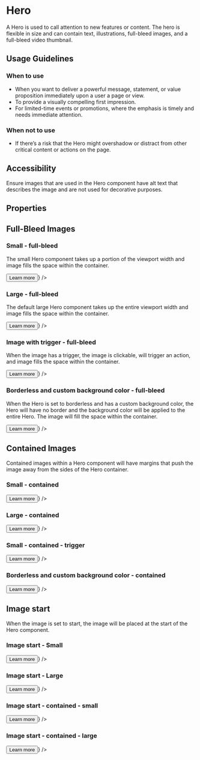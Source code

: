 

<Meta title="Sage/Hero" component={Hero} />

# Hero
A Hero is used to call attention to new features or content. The hero is flexible in size and can contain text, illustrations, full-bleed images, and a full-bleed video thumbnail.

## Usage Guidelines

### When to use

- When you want to deliver a powerful message, statement, or value proposition immediately upon a user a page or view.
- To provide a visually compelling first impression.
- For limited-time events or promotions, where the emphasis is timely and needs immediate attention.

### When not to use

- If there’s a risk that the Hero might overshadow or distract from other critical content or actions on the page.

## Accessibility

Ensure images that are used in the Hero component have alt text that describes the image and are not used for decorative purposes.

## Properties

<ArgsTable story="Small - full-bleed" />

## Full-Bleed Images

### Small - full-bleed
The small Hero component takes up a portion of the viewport width and image fills the space within the container.

<Canvas>
  <Story name="Small - full-bleed">
    <Hero
      title="Learn with Kajabi in our live workshops"
      description="Did you know we offer free workshops? Kajabi experts host live workshops every week on topics from marketing your products to building out your Kajabi account."
      heroSize="small"
      image={{
        src: `${heroFull}`,
        alt: 'Multi layered illustration of UI elements and woman clasping her hands together in excitement'
      }}
      footerActions={<><Button color="primary">Learn more</Button></>}
    />
  </Story>
</Canvas>

### Large - full-bleed
The default large Hero component takes up the entire viewport width and image fills the space within the container.

<Canvas>
  <Story name="Large - full-bleed">
    <Hero
      title="Learn with Kajabi in our live workshops"
      description="Did you know we offer free workshops? Kajabi experts host live workshops every week on topics from marketing your products to building out your Kajabi account."
      heroSize="large"
      image={{
        src: `${heroFull}`,
        alt: 'Multi layered illustration of UI elements and woman clasping her hands together in excitement'
      }}
      footerActions={<><Button color="primary">Learn more</Button></>}
    />
  </Story>
</Canvas>

### Image with trigger - full-bleed
When the image has a trigger, the image is clickable, will trigger an action, and image fills the space within the container.

<Canvas>
  <Story name="Image with trigger - full-bleed">
    <Hero
      title="Learn with Kajabi in our live workshops"
      description="Did you know we offer free workshops? Kajabi experts host live workshops every week on topics from marketing your products to building out your Kajabi account."
      heroSize="small"
      image={{
        src: `${heroFull}`,
        alt: 'Multi layered illustration of UI elements and woman clasping her hands together in excitement'
      }}
      ctaAttributes={{
        href: '#'
      }}
      footerActions={<><Button color="primary">Learn more</Button></>}
    />
  </Story>
</Canvas>

### Borderless and custom background color - full-bleed
When the Hero is set to borderless and has a custom background color, the Hero will have no border and the background color will be applied to the entire Hero. The image will fill the space within the container.

<Canvas>
  <Story name="Borderless and custom background color - full-bleed">
    <Hero
      title="Learn with Kajabi in our live workshops"
      description="Did you know we offer free workshops? Kajabi experts host live workshops every week on topics from marketing your products to building out your Kajabi account."
      heroSize="small"
      customBackgroundColor="#e6f4fe"
      borderless={true}
      image={{
        src: `${heroFull}`,
        alt: 'Multi layered illustration of UI elements and woman clasping her hands together in excitement'
      }}
      footerActions={<><Button color="primary">Learn more</Button></>}
    />
  </Story>
</Canvas>

## Contained Images
Contained images within a Hero component will have margins that push the image away from the sides of the Hero container.

### Small - contained

<Canvas>
  <Story name="Small - contained">
    <Hero
      title="Learn with Kajabi in our live workshops"
      description="Did you know we offer free workshops? Kajabi experts host live workshops every week on topics from marketing your products to building out your Kajabi account."
      heroSize="small"
      contained={true}
      image={{
        src: `${heroContained}`,
        alt: 'Multi layered illustration of UI elements and woman smiling to the camera'
      }}
      footerActions={<><Button color="primary">Learn more</Button></>}
    />
  </Story>
</Canvas>

### Large - contained

<Canvas>
  <Story name="Large - contained">
    <Hero
      title="Learn with Kajabi in our live workshops"
      description="Did you know we offer free workshops? Kajabi experts host live workshops every week on topics from marketing your products to building out your Kajabi account."
      heroSize="large"
      contained={true}
      image={{
        src: `${heroContained}`,
        alt: 'Multi layered illustration of UI elements and woman smiling to the camera'
      }}
      footerActions={<><Button color="primary">Learn more</Button></>}
    />
  </Story>
</Canvas>

### Small - contained - trigger

<Canvas>
  <Story name="Small - contained - trigger">
    <Hero
      title="Learn with Kajabi in our live workshops"
      description="Did you know we offer free workshops? Kajabi experts host live workshops every week on topics from marketing your products to building out your Kajabi account."
      heroSize="small"
      contained={true}
      image={{
        src: `${heroContained}`,
        alt: 'Multi layered illustration of UI elements and woman smiling to the camera'
      }}
      ctaAttributes={{
        href: '#'
      }}
      footerActions={<><Button color="primary">Learn more</Button></>}
    />
  </Story>
</Canvas>

### Borderless and custom background color - contained

<Canvas>
  <Story name="Borderless and custom background color - contained">
    <Hero
      title="Learn with Kajabi in our live workshops"
      description="Did you know we offer free workshops? Kajabi experts host live workshops every week on topics from marketing your products to building out your Kajabi account."
      heroSize="small"
      customBackgroundColor="#e6f4fe"
      contained={true}
      borderless={true}
      image={{
        src: `${heroContained}`,
        alt: 'Multi layered illustration of UI elements and woman smiling to the camera'
      }}
      footerActions={<><Button color="primary">Learn more</Button></>}
    />
  </Story>
</Canvas>

## Image start
When the image is set to start, the image will be placed at the start of the Hero component.

### Image start - Small

<Canvas>
  <Story name="Image start - small">
    <Hero
      title="Learn with Kajabi in our live workshops"
      description="Did you know we offer free workshops? Kajabi experts host live workshops every week on topics from marketing your products to building out your Kajabi account."
      heroSize="small"
      imageStart={true}
      image={{
        src: `${heroFull}`,
        alt: 'Multi layered illustration of UI elements and woman clasping her hands together in excitement'
      }}
      footerActions={<><Button color="primary">Learn more</Button></>}
    />
  </Story>
</Canvas>

### Image start - Large

<Canvas>
  <Story name="Image start - Large">
    <Hero
      title="Learn with Kajabi in our live workshops"
      description="Did you know we offer free workshops? Kajabi experts host live workshops every week on topics from marketing your products to building out your Kajabi account."
      heroSize="large"
      imageStart={true}
      image={{
        src: `${heroFull}`,
        alt: 'Multi layered illustration of UI elements and woman clasping her hands together in excitement'
      }}
      footerActions={<><Button color="primary">Learn more</Button></>}
    />
  </Story>
</Canvas>

### Image start - contained - small

<Canvas>
  <Story name="Image start - contained - small">
    <Hero
      title="Learn with Kajabi in our live workshops"
      description="Did you know we offer free workshops? Kajabi experts host live workshops every week on topics from marketing your products to building out your Kajabi account."
      heroSize="small"
      imageStart={true}
      contained={true}
      image={{
        src: `${heroContained}`,
        alt: 'Multi layered illustration of UI elements and woman smiling to the camera'
      }}
      footerActions={<><Button color="primary">Learn more</Button></>}
    />
  </Story>
</Canvas>


### Image start - contained - large

<Canvas>
  <Story name="Image start - contained - large">
    <Hero
      title="Learn with Kajabi in our live workshops"
      description="Did you know we offer free workshops? Kajabi experts host live workshops every week on topics from marketing your products to building out your Kajabi account."
      heroSize="large"
      imageStart={true}
      contained={true}
      image={{
        src: `${heroContained}`,
        alt: 'Multi layered illustration of UI elements and woman smiling to the camera'
      }}
      footerActions={<><Button color="primary">Learn more</Button></>}
    />
  </Story>
</Canvas>
